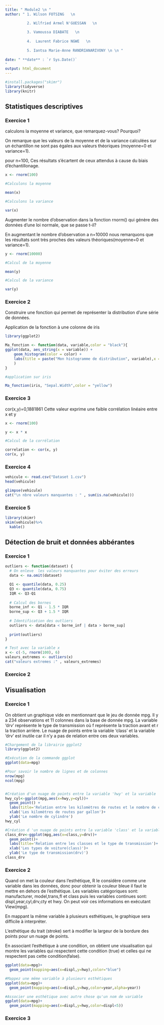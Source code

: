 ---
title: " Module2 \n "
author: " 1. Wilson FOTSING   \n  

          2. Wilfried Armel N'GUESSAN   \n   
          
          3. Vamoussa DIABATE   \n  
          
          4.  Laurent Fabrice NGWE   \n
          
          5. Iantsa Marie-Anne RANDRIANARIVONY \n \n "  
          
date: " **date** : `r Sys.Date()` 
"
output: html_document
---

```{r libairies, include=FALSE}
#install.packages("skimr")
library(tidyverse)
library(knitr)
```


## Statistiques descriptives

### Exercice 1

calculons la moyenne et variance, que remarquez-vous? Pourquoi?

On remarque que les valeurs de la moyenne et de la variance calculées sur un échantillon ne sont pas égales aux valeurs théoriques (moyenne=0 et variance=1).

pour n=100, Ces résultats s'écartent de ceux attendus à cause du biais d'échantillonage.

```{r serie_norm}
x <- rnorm(100)

#Calculons la moyenne

mean(x)

#Calculons la variance

var(x)
```


Augmenter le nombre d’observation dans la fonction rnorm() qui génère des données d’une loi normale, que se passe t-il?

En augmentant le nombre d'observation a n=10000 nous remarquons que les résultats sont très proches des valeurs théoriques(moyenne=0 et variance=1).

```{r augmentation_taille}
y <- rnorm(10000)

#Calcul de la moyenne

mean(y)

#Calcul de la variance

var(y)
```

### Exercice 2

Construire une fonction qui permet de représenter la distribution d’une série de données.

Application de la fonction à une colonne de iris

```{r}
library(ggplot2)

Ma_fonction <- function(data, variable,color = "black"){
ggplot(data, aes_string(x = variable)) +
    geom_histogram(color = color) +
    labs(title = paste("Mon histogramme de distribution", variable),x = variable,y = "nombre d'observations"
    )
}

#application sur iris

Ma_fonction(iris, "Sepal.Width",color = "yellow")
```



### Exercice 3
cor(x,y)=0,1881861
Cette valeur exprime une faible corrélation linéaire entre x et y


```{r correlation_lineaire}
x <- rnorm(100)

y <- x * x

#Calcul de la corrélation

correlation <- cor(x, y)
cor(x, y)
```


### Exercice 4


```{r dataset}
vehicule <- read.csv("Dataset 1.csv")
head(vehicule)
```
```{r colonnes}
glimpse(vehicule)
cat("\n nbre valeurs manquantes : " , sum(is.na(vehicule)))
```


### Exercice 5

```{r fonction_skim}
library(skimr)
skim(vehicule)%>%
  kable()
```

## Détection de bruit et données abbérantes

### Exercice 1

```{r outliers}
outliers <- function(dataset) {
  # On enleve  les valeurs manquantes pour éviter des erreurs
  data <- na.omit(dataset)

  Q1 <- quantile(data, 0.25)
  Q3 <- quantile(data, 0.75)
  IQR <- Q3-Q1
  
  # Calcul des bornes
  borne_inf <- Q1 - 1.5 * IQR
  borne_sup <- Q3 + 1.5 * IQR
  
  # Identification des outliers
  outliers <- data[data < borne_inf | data > borne_sup]
  
  print(outliers)
}

# Test avec la variable x
x <- c(-5, rnorm(100), 6)
valeurs_extremes <- outliers(x)
cat("valeurs extremes :" , valeurs_extremes)

```


### Exercice 2 




## Visualisation

### Exercice 1
  On obtient un graphique vide en mentionnant que le jeu de donnée mpg.
  Il y a 234 observations et 11 colonnes dans la base de donnée mpg.
  La variable 'drv' représente le type de transmission où f représente la traction avant et r la traction arrière.
  Le nuage de points entre la variable 'class' et la variable 'drv' est inutile car il n'y a pas de relation entre ces deux variables.
```{r visualisation-mpg}

#Chargement de la librairie ggplot2
library(ggplot2)

#Exécution de la commande ggplot
ggplot(data=mpg)  

#Pour savoir le nombre de lignes et de colonnes
nrow(mpg)
ncol(mpg)


#Création d'un nuage de points entre la variable 'hwy' et la variable 'cyl'
hwy_cyl<-ggplot(mpg,aes(x=hwy,y=cyl))+
  geom_point() +
  labs(title='Relation entre les kilomètres de routes et le nombre de cylindre ')+
  xlab('Les kilomètres de routes par gallon')+
  ylab('Le nombre de cylindre')
hwy_cyl

#Création d 'un nuage de points entre la variable 'class' et la variable 'drv' 
class_drv<-ggplot(mpg,aes(x=class,y=drv))+
  geom_point()+
  labs(title='Relation entre les classes et le type de transmission')+
  xlab('Les types de voiture(class)')+
  ylab('Le type de transmission(drv)')
class_drv
```



### Exercice 2
Quand on met la couleur dans l'esthétique, R le considère comme une variable dans les données, donc pour obtenir la couleur bleue il faut le mettre en dehors de l'esthétique.
Les variables catégoriques sont: manufacturer, model,trans,fl et class puis les variables continues sont: displ,year,cyl,drv,cty et hwy.
On peut voir ces informations en exécutant View(mpg).

En mappant la même variable à plusieurs esthétiques, le graphique sera difficile à interpréter.

L'esthétique du trait (stroke) sert à modifier la largeur de la bordure des points pour un nuage de points.

En associant l'esthétique à une condition, on obtient une visualisation qui montre les variables qui respectent cette condition (true) et celles qui ne respectent pas cette condition(false).

```{r exo2-visualisation}
ggplot(data=mpg)+
  geom_point(mapping=aes(x=displ,y=hwy),color="blue")

#Mappez une même variable à plusieurs esthétiques
ggplot(data=mpg)+
  geom_point(mapping=aes(x=displ,y=hwy,color=year,alpha=year))

#Associer une esthétique avec autre chose qu'un nom de variable
ggplot(data=mpg)+
  geom_point(mapping=aes(x=displ,y=hwy,color=displ<5))
```
### Exercice 3




